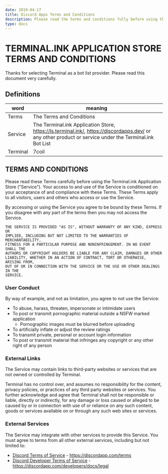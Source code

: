 ```yaml
---
date: 2019-04-17
title: Discord Apps Terms and Conditions
description: Please read the terms and conditions fully before using this website.
type: docs
---
```


# TERMINAL.INK APPLICATION STORE TERMS AND CONDITIONS
Thanks for selecting Terminal as a bot list provider.
Please read this document very carefully.
<!-- pweasee read this document vewwy carefuwwy  OwO -->

## Definitions

word        | meaning
----------- | -------------
Terms       | The Terms and Conditions
Service     | The Terminal.ink Application Store, https://ls.terminal.ink/, https://discordapps.dev/ or any other product or service under the Terminal.ink Bot List
Terminal    | 7coil

## TERMS AND CONDITIONS
Please read these Terms carefully before using the Terminal.ink Application Store ("Service").
Your access to and use of the Service is conditioned on your acceptance of and compliance with
these Terms.
These Terms apply to all visitors, users and others who access or use the Service.

By accessing or using the Service you agree to be bound by these Terms.
If you disagree with any part of the terms then you may not access the Service.

```
THE SERVICE IS PROVIDED "AS IS", WITHOUT WARRANTY OF ANY KIND, EXPRESS OR
IMPLIED, INCLUDING BUT NOT LIMITED TO THE WARRANTIES OF MERCHANTABILITY,
FITNESS FOR A PARTICULAR PURPOSE AND NONINFRINGEMENT. IN NO EVENT SHALL THE
AUTHORS OR COPYRIGHT HOLDERS BE LIABLE FOR ANY CLAIM, DAMAGES OR OTHER
LIABILITY, WHETHER IN AN ACTION OF CONTRACT, TORT OR OTHERWISE, ARISING FROM,
OUT OF OR IN CONNECTION WITH THE SERVICE OR THE USE OR OTHER DEALINGS IN THE
SERVICE.
```

### User Conduct
By way of example, and not as limitation, you agree to not use the Service:

- To abuse, harass, threaten, impersonate or intimidate users
- To post or transmit pornographic material outside a NSFW marked application
  - Pornographic images must be blurred before uploading
- To artificially inflate or adjust the review ratings
- To transmit private, personal or account login information
- To post or transmit material that infringes any copyright or any other right of any person

### External Links
The Service may contain links to third-party websites or services that are not owned or controlled by Terminal.

Terminal has no control over, and assumes no responsibility for the content, privacy policies, or practices of any third party websites or services.
You further acknowledge and agree that Terminal shall not be responsible or liable, directly or indirectly, for any damage or loss caused or alleged to be caused by or in connection with use of or reliance on any such content, goods or services available on or through any such web sites or services.

### External Services
The Service may integrate with other services to provide this Service.
You must agree to terms from all other external services, including but not limited to:

- [Discord Terms of Service](https://discordapp.com/terms) - https://discordapp.com/terms
- [Discord Developer Terms of Service](https://discordapp.com/developers/docs/legal) - https://discordapp.com/developers/docs/legal
